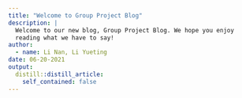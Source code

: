 ```yaml
---
title: "Welcome to Group Project Blog"
description: |
  Welcome to our new blog, Group Project Blog. We hope you enjoy 
  reading what we have to say!
author:
  - name: Li Nan, Li Yueting 
date: 06-20-2021
output:
  distill::distill_article:
    self_contained: false
---
```



